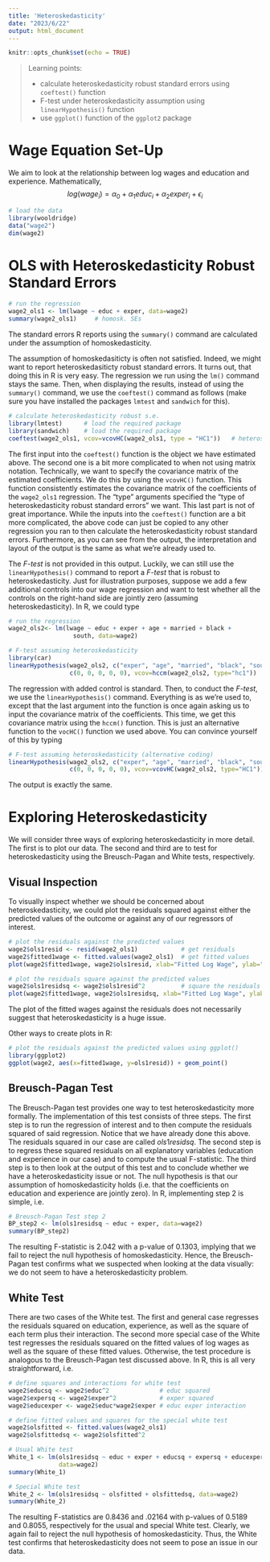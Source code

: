 ```yaml
---
title: 'Heteroskedasticity'
date: "2023/6/22"
output: html_document
---
```


```r
knitr::opts_chunk$set(echo = TRUE)
```


> Learning points:
>
> * calculate heteroskedasticity robust standard errors using `coeftest()` function
> * F-test under heteroskedasticity assumption using `linearHypothesis()` function
> * use `ggplot()` function of the `ggplot2` package



# Wage Equation Set-Up

We aim to look at the relationship between log wages and education and experience. Mathematically, 
$$log(wage_i) = \alpha_0 + \alpha_1 educ_i + \alpha_2 exper_i + \epsilon_i$$
```r
# load the data
library(wooldridge)
data("wage2")
dim(wage2)
```

# OLS with Heteroskedasticity Robust Standard Errors

```r
# run the regression
wage2_ols1 <- lm(lwage ~ educ + exper, data=wage2)
summary(wage2_ols1)     # homosk. SEs
```

The standard errors R reports using the `summary()` command are calculated under the assumption of homoskedasticity.

The assumption of homoskedasiticty is often not satisfied. Indeed, we might want to report heteroskedasiticty robust standard errors. It turns out, that doing this in R is very easy. The regression we run using the `lm()` command stays the same. Then, when displaying the results, instead of using the `summary()` command, we use the `coeftest()` command as follows (make sure you have installed the packages `lmtest` and `sandwich` for this).

```r
# calculate heteroskedasticity robust s.e.
library(lmtest)      # load the required package
library(sandwich)    # load the required package
coeftest(wage2_ols1, vcov=vcovHC(wage2_ols1, type = "HC1"))   # heterosk. SEs
```

The first input into the `coeftest()` function is the object we have estimated above. The second one is a bit more complicated to when not using matrix notation. Technically, we want to specify the covariance matrix of the estimated coefficients. We do this by using the `vcovHC()` function. This function consistently estimates the covariance matrix of the coefficients of the `wage2_ols1` regression. The "type" arguments specified the "type of heteroskedasticity robust standard errors" we want. This last part is not of great importance. While the inputs into the `coeftest()` function are a bit more complicated, the above code can just be copied to any other regression you ran to then calculate the heteroskedasticity robust standard errors. Furthermore, as you can see from the output, the interpretation and layout of the output is the same as what we're already used to.

The *F-test* is not provided in this output. Luckily, we can still use the `linearHypothesis()` command to report a *F-test* that is robust to heteroskedasticity. Just for illustration purposes, suppose we add a few additional controls into our wage regression and want to test whether all the controls on the right-hand side are jointly zero (assuming heteroskedasticity). In R, we could type

```r
# run the regression
wage2_ols2<- lm(lwage ~ educ + exper + age + married + black + 
                  south, data=wage2)
```

```r
# F-test assuming heteroskedasticity
library(car)
linearHypothesis(wage2_ols2, c("exper", "age", "married", "black", "south"), 
                 c(0, 0, 0, 0, 0), vcov=hccm(wage2_ols2, type="hc1"))
```

The regression with added control is standard. Then, to conduct the *F-test*, we use the `linearHypothesis()` command. Everything is as we're used to, except that the last argument into the function is once again asking us to input the covariance matrix of the coefficients. This time, we get this covariance matrix using the `hccm()` function. This is just an alternative function to the `vocHC()` function we used above. You can convince yourself of this by typing 

```r
# F-test assuming heteroskedasticity (alternative coding)
linearHypothesis(wage2_ols2, c("exper", "age", "married", "black", "south"), 
                 c(0, 0, 0, 0, 0), vcov=vcovHC(wage2_ols2, type="HC1")) # F-test
```
The output is exactly the same. 

# Exploring Heteroskedasticity

We will consider three ways of exploring heteroskedasticity in more detail. The first is to plot our data. The second and third are to test for heteroskedasticity using the Breusch-Pagan and White tests, respectively.

## Visual Inspection

To visually inspect whether we should be concerned about heteroskedasticity, we could plot the residuals squared against either the predicted values of the outcome or against any of our regressors of interest.

```r
# plot the residuals against the predicted values
wage2$ols1resid <- resid(wage2_ols1)            # get residuals
wage2$fitted1wage <- fitted.values(wage2_ols1)  # get fitted values
plot(wage2$fitted1wage, wage2$ols1resid, xlab="Fitted Log Wage", ylab="Residuals")
```

```r
# plot the residuals square against the predicted values
wage2$ols1residsq <- wage2$ols1resid^2          # square the residuals
plot(wage2$fitted1wage, wage2$ols1residsq, xlab="Fitted Log Wage", ylab="Residuals Square")
```

The plot of the fitted wages against the residuals does not necessarily suggest that heteroskedasticity is a huge issue.

Other ways to create plots in R:
```r
# plot the residuals against the predicted values using ggplot()
library(ggplot2)
ggplot(wage2, aes(x=fitted1wage, y=ols1resid)) + geom_point()
```

## Breusch-Pagan Test


The Breusch-Pagan test provides one way to test heteroskedasticity more formally. The implementation of this test consists of three steps. The first step is to run the regression of interest and to then compute the residuals squared of said regression. Notice that we have already done this above. The residuals squared in our case are called $ols1residsq$. The second step is to regress these squared residuals on all explanatory variables (education and experience in our case) and to compute the usual F-statistic. The third step is to then look at the output of this test and to conclude whether we have a heteroskedasticity issue or not. The null hypothesis is that our assumption of homoskedasticity holds (i.e. that the coefficients on education and experience are jointly zero). In R, implementing step 2 is simple, i.e.

```r
# Breusch-Pagan Test step 2
BP_step2 <- lm(ols1residsq ~ educ + exper, data=wage2)
summary(BP_step2)
```

The resulting F-statistic is $2.042$ with a p-value of $0.1303$, implying that we fail to reject the null hypothesis of homoskedasticity. Hence, the Breusch-Pagan test confirms what we suspected when looking at the data visually: we do not seem to have a heteroskedasticity problem.


## White Test

There are two cases of the White test. The first and general case regresses the residuals squared on education, experience, as well as the square of each term plus their interaction. The second more special case of the White test regresses the residuals squared on the fitted values of log wages as well as the square of these fitted values. Otherwise, the test procedure is analogous to the Breusch-Pagan test discussed above. In R, this is all very straightforward, i.e. 

```r
# define squares and interactions for white test
wage2$educsq <- wage2$educ^2              # educ squared
wage2$expersq <- wage2$exper^2            # exper squared
wage2$educexper <- wage2$educ*wage2$exper # educ exper interaction
```

```r
# define fitted values and squares for the special white test
wage2$olsfitted <- fitted.values(wage2_ols1)
wage2$olsfittedsq <- wage2$olsfitted^2
```

```r
# Usual White test
White_1 <- lm(ols1residsq ~ educ + exper + educsq + expersq + educexper,
              data=wage2)
summary(White_1)
```

```r
# Special White test
White_2 <- lm(ols1residsq ~ olsfitted + olsfittedsq, data=wage2)
summary(White_2)
```

The resulting F-statistics are $0.8436$ and $.02164$ with p-values of $0.5189$ and $0.8055$, respectively for the usual and special White test. Clearly, we again fail to reject the null hypothesis of homoskedasticity. Thus, the White test confirms that heteroskedasticity does not seem to pose an issue in our data. 

